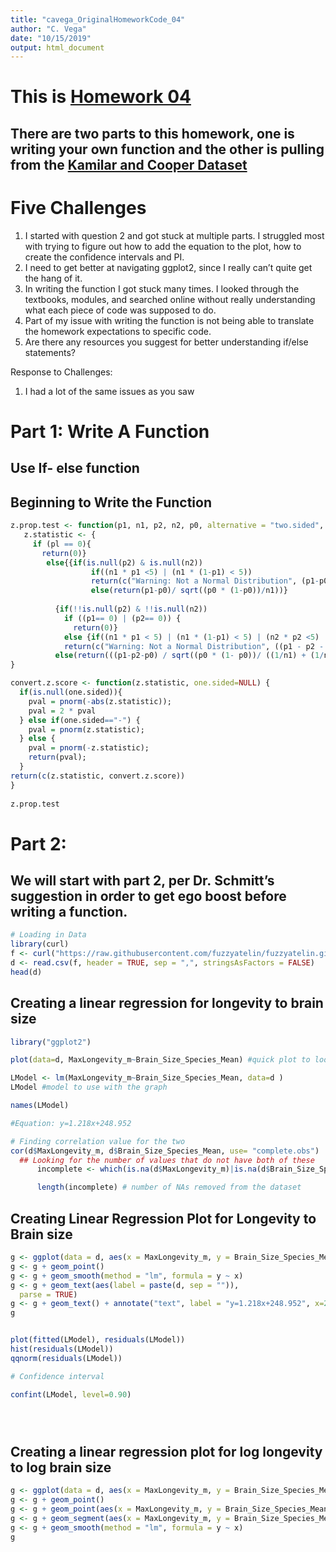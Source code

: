 ```yaml
---
title: "cavega_OriginalHomeworkCode_04"
author: "C. Vega"
date: "10/15/2019"
output: html_document
---
```

# This is [Homework 04](https://fuzzyatelin.github.io/bioanth-stats/homework-04.html)
## There are two parts to this homework, one is writing your own function and the other is pulling from the [Kamilar and Cooper Dataset]("https://raw.githubusercontent.com/fuzzyatelin/fuzzyatelin.github.io/master/AN597_Fall19/KamilarAndCooperData.csv")

# Five Challenges
1. I started with question 2 and got stuck at multiple parts. I struggled most with trying to figure out how to add the equation to the plot, how to create the confidence intervals and PI.
2. I need to get better at navigating ggplot2, since I really can't quite get the hang of it. 
3. In writing the function I got stuck many times. I looked through the textbooks, modules, and searched online without really understanding what each piece of code was supposed to do. 
4. Part of my issue with writing the function is not being able to translate the homework expectations to specific code.
5. Are there any resources you suggest for better understanding if/else statements?

Response to Challenges:

1. I had a lot of the same issues as you saw


# Part 1: Write  A Function
## Use If- else function


## Beginning to Write the Function
```r
z.prop.test <- function(p1, n1, p2, n2, p0, alternative = "two.sided", conf.level = 0.95)
   z.statistic <- {
     if (pl == 0){
       return(0)}
        else{{if(is.null(p2) & is.null(n2))
                  if((n1 * p1 <5) | (n1 * (1-p1) < 5))
                  return(c("Warning: Not a Normal Distribution", (p1-p0) /sqrt((p0* (1-p0))/ n1)))
                  else(return(p1-p0)/ sqrt((p0 * (1-p0))/n1))}
          
          {if(!!is.null(p2) & !!is.null(n2))
            if ((p1== 0) | (p2== 0)) {
              return(0)}
            else {if((n1 * p1 < 5) | (n1 * (1-p1) < 5) | (n2 * p2 <5) | (n2 * (1-p2) < 5))
            return(c("Warning: Not a Normal Distribution", ((p1 - p2 - p0 / sqrt((p0 *(1-p0))/((1/n1) + (1 /n2)))))))}
          else(return(((p1-p2-p0) / sqrt((p0 * (1- p0))/ ((1/n1) + (1/n2))))))}}
}

convert.z.score <- function(z.statistic, one.sided=NULL) {
  if(is.null(one.sided)){
    pval = pnorm(-abs(z.statistic));
    pval = 2 * pval
  } else if(one.sided=="-") {
    pval = pnorm(z.statistic);
  } else {
    pval = pnorm(-z.statistic);
    return(pval);
  }
return(c(z.statistic, convert.z.score))
}
  
z.prop.test
```

# Part 2: 
## We will start with part 2, per Dr. Schmitt's suggestion in order to get ego boost before writing a function. 
```r
# Loading in Data
library(curl)
f <- curl("https://raw.githubusercontent.com/fuzzyatelin/fuzzyatelin.github.io/master/AN597_Fall19/KamilarAndCooperData.csv")
d <- read.csv(f, header = TRUE, sep = ",", stringsAsFactors = FALSE)
head(d)
```
## Creating a linear regression for longevity to brain size
```r
library("ggplot2")

plot(data=d, MaxLongevity_m~Brain_Size_Species_Mean) #quick plot to look at relationship

LModel <- lm(MaxLongevity_m~Brain_Size_Species_Mean, data=d )
LModel #model to use with the graph

names(LModel)

#Equation: y=1.218x+248.952

# Finding correlation value for the two
cor(d$MaxLongevity_m, d$Brain_Size_Species_Mean, use= "complete.obs")
  ## Looking for the number of values that do not have both of these 
      incomplete <- which(is.na(d$MaxLongevity_m)|is.na(d$Brain_Size_Species_Mean))

      length(incomplete) # number of NAs removed from the dataset


```
## Creating Linear Regression Plot for Longevity to Brain size
```r

g <- ggplot(data = d, aes(x = MaxLongevity_m, y = Brain_Size_Species_Mean)) 
g <- g + geom_point()
g <- g + geom_smooth(method = "lm", formula = y ~ x)
g <- g + geom_text(aes(label = paste(d, sep = "")),
  parse = TRUE)
g <- g + geom_text() + annotate("text", label = "y=1.218x+248.952", x=200, y=200)
g


plot(fitted(LModel), residuals(LModel))
hist(residuals(LModel))
qqnorm(residuals(LModel))

# Confidence interval

confint(LModel, level=0.90)





```

## Creating a linear regression plot for log longevity to log brain size
```r
g <- ggplot(data = d, aes(x = MaxLongevity_m, y = Brain_Size_Species_Mean))
g <- g + geom_point()
g <- g + geom_point(aes(x = MaxLongevity_m, y = Brain_Size_Species_Mean), colour = "red")
g <- g + geom_segment(aes(x = MaxLongevity_m, y = Brain_Size_Species_Mean, xend = MaxLongevity_m, yend = Brain_Size_Species_Mean))
g <- g + geom_smooth(method = "lm", formula = y ~ x)
g
```

